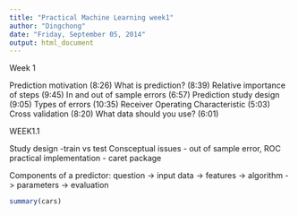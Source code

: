 ```yaml
---
title: "Practical Machine Learning week1"
author: "Dingchong"
date: "Friday, September 05, 2014"
output: html_document
---
```


Week 1

Prediction motivation (8:26)
What is prediction? (8:39)
Relative importance of steps (9:45)
In and out of sample errors (6:57)
Prediction study design (9:05)
Types of errors (10:35)
Receiver Operating Characteristic (5:03)
Cross validation (8:20)
What data should you use? (6:01)


WEEK1.1

Study design -train vs test
Consceptual issues - out of sample error, ROC
practical implementation - caret package

Components of a predictor:
question -> input data -> features -> algorithm -> parameters -> evaluation



```r
summary(cars)
```


